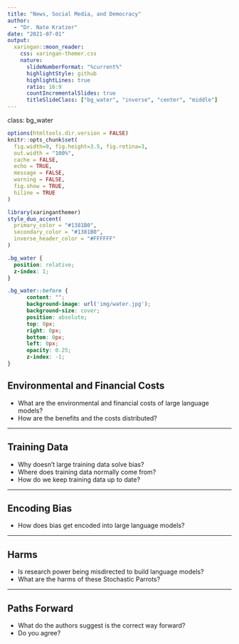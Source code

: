 ```yaml
---
title: "News, Social Media, and Democracy"
author: 
  - "Dr. Nate Kratzer"
date: "2021-07-01"
output:
  xaringan::moon_reader:
    css: xaringan-themer.css
    nature:
      slideNumberFormat: "%current%"
      highlightStyle: github
      highlightLines: true
      ratio: 16:9
      countIncrementalSlides: true
      titleSlideClass: ["bg_water", "inverse", "center", "middle"]
---
```


class: bg_water

```r
options(htmltools.dir.version = FALSE)
knitr::opts_chunk$set(
  fig.width=9, fig.height=3.5, fig.retina=3,
  out.width = "100%",
  cache = FALSE,
  echo = TRUE,
  message = FALSE, 
  warning = FALSE,
  fig.show = TRUE,
  hiline = TRUE
)
```

```r
library(xaringanthemer)
style_duo_accent(
  primary_color = "#1381B0",
  secondary_color = "#1381B0",
  inverse_header_color = "#FFFFFF"
)
```

```css
.bg_water {
  position: relative;
  z-index: 1;
}

.bg_water::before {    
      content: "";
      background-image: url('img/water.jpg');
      background-size: cover;
      position: absolute;
      top: 0px;
      right: 0px;
      bottom: 0px;
      left: 0px;
      opacity: 0.25;
      z-index: -1;
}
```

## Environmental and Financial Costs

- What are the environmental and financial costs of large language models?
- How are the benefits and the costs distributed?

---

## Training Data

- Why doesn't large training data solve bias?
- Where does training data normally come from?
- How do we keep training data up to date?

---

## Encoding Bias

- How does bias get encoded into large language models?

---

## Harms

- Is research power being misdirected to build language models?
- What are the harms of these Stochastic Parrots?

---

## Paths Forward

- What do the authors suggest is the correct way forward?
- Do you agree? 

